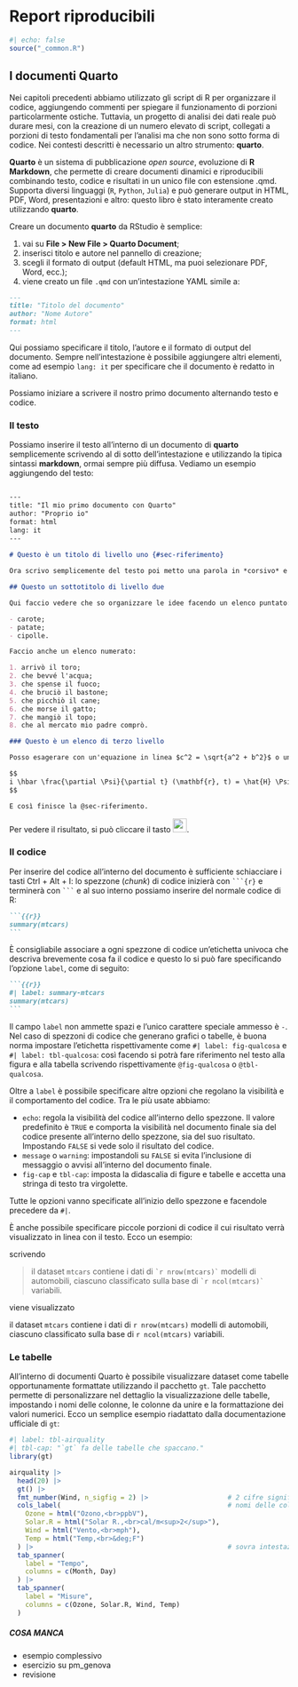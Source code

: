 # Report riproducibili {#sec-report}

```r
#| echo: false
source("_common.R")
```

## I documenti Quarto {#sec-quarto}

Nei capitoli precedenti abbiamo utilizzato gli script di R per organizzare il codice, aggiungendo commenti per spiegare il funzionamento di porzioni particolarmente ostiche. Tuttavia, un progetto di analisi dei dati reale può durare mesi, con la creazione di un numero elevato di script, collegati a porzioni di testo fondamentali per l'analisi ma che non sono sotto forma di codice. Nei contesti descritti è necessario un altro strumento: **quarto**.

**Quarto** è un sistema di pubblicazione *open source*, evoluzione di **R Markdown**, che permette di creare documenti dinamici e riproducibili combinando testo, codice e risultati in un unico file con estensione .qmd. Supporta diversi linguaggi (`R`, `Python`, `Julia`) e può generare output in HTML, PDF, Word, presentazioni e altro: questo libro è stato interamente creato utilizzando **quarto**.

Creare un documento **quarto** da RStudio è semplice:

1. vai su **File > New File > Quarto Document**;
2. inserisci titolo e autore nel pannello di creazione;
3. scegli il formato di output (default HTML, ma puoi selezionare PDF, Word, ecc.);
4. viene creato un file `.qmd` con un'intestazione YAML simile a:

```` markdown
---
title: "Titolo del documento"
author: "Nome Autore"
format: html
---
````

Qui possiamo specificare il titolo, l'autore e il formato di output del documento. Sempre nell'intestazione è possibile aggiungere altri elementi, come ad esempio `lang: it` per specificare che il documento è redatto in italiano.

Possiamo iniziare a scrivere il nostro primo documento alternando testo e codice.

### Il testo

Possiamo inserire il testo all'interno di un documento di **quarto** semplicemente scrivendo al di sotto dell'intestazione e utilizzando la tipica sintassi **markdown**, ormai sempre più diffusa. Vediamo un esempio aggiungendo del testo:

```` markdown

---
title: "Il mio primo documento con Quarto"
author: "Proprio io"
format: html
lang: it
---
    
# Questo è un titolo di livello uno {#sec-riferimento}

Ora scrivo semplicemente del testo poi metto una parola in *corsivo* e una in **neretto**.

## Questo un sottotitolo di livello due

Qui faccio vedere che so organizzare le idee facendo un elenco puntato:

- carote;
- patate;
- cipolle.

Faccio anche un elenco numerato:

1. arrivò il toro;
2. che bevvé l'acqua;
3. che spense il fuoco;
4. che bruciò il bastone;
5. che picchiò il cane;
6. che morse il gatto;
7. che mangiò il topo;
8. che al mercato mio padre comprò.

### Questo è un elenco di terzo livello

Posso esagerare con un'equazione in linea $c^2 = \sqrt{a^2 + b^2}$ o una fuori corpo:

$$
i \hbar \frac{\partial \Psi}{\partial t} (\mathbf{r}, t) = \hat{H} \Psi (\mathbf{r}, t) 
$$

E così finisce la @sec-riferimento.

````

Per vedere il risultato, si può cliccare il tasto ![](images/render.png){height=25}.

### Il codice

Per inserire del codice all'interno del documento è sufficiente schiacciare i tasti Ctrl + Alt + I: lo spezzone (*chunk*) di codice inizierà con `` ```{r} `` e terminerà con `` ``` `` e al suo interno possiamo inserire del normale codice di R:

```` markdown
```{{r}}
summary(mtcars)
```
````

È consigliabile associare a ogni spezzone di codice un'etichetta univoca che descriva brevemente cosa fa il codice e questo lo si può fare specificando l'opzione `label`, come di seguito:

```` markdown
```{{r}}
#| label: summary-mtcars
summary(mtcars)
```
````
Il campo `label` non ammette spazi e l'unico carattere speciale ammesso è `-`.
Nel caso di spezzoni di codice che generano grafici o tabelle, è buona norma impostare l'etichetta rispettivamente come `#| label: fig-qualcosa` e `#| label: tbl-qualcosa`: così facendo si potrà fare riferimento nel testo alla figura e alla tabella scrivendo rispettivamente `@fig-qualcosa` o `@tbl-qualcosa`.

Oltre a `label` è possibile specificare altre opzioni che regolano la visibilità e il comportamento del codice. Tra le più usate abbiamo:

- `echo`: regola la visibilità del codice all'interno dello spezzone. Il valore predefinito è `TRUE` e comporta la visibilità nel documento finale sia del codice presente all'interno dello spezzone, sia del suo risultato. Impostando `FALSE` si vede solo il risultato del codice.
- `message` o `warning`: impostandoli su `FALSE` si evita l'inclusione di messaggio o avvisi all'interno del documento finale.
- `fig-cap` e `tbl-cap`: imposta la didascalia di figure e tabelle e accetta una stringa di testo tra virgolette.

Tutte le opzioni vanno specificate all'inizio dello spezzone e facendole precedere da `#|`.

È anche possibile specificare piccole porzioni di codice il cui risultato verrà visualizzato in linea con il testo. Ecco un esempio:

scrivendo

> il dataset `mtcars` contiene i dati di `` `r nrow(mtcars)` `` modelli di automobili, ciascuno classificato sulla base di `` `r ncol(mtcars)` `` variabili. 

viene visualizzato

il dataset `mtcars` contiene i dati di `r nrow(mtcars)` modelli di automobili, ciascuno classificato sulla base di `r ncol(mtcars)` variabili.

### Le tabelle

All'interno di documenti Quarto è possibile visualizzare dataset come tabelle opportunamente formattate utilizzando il pacchetto `gt`. Tale pacchetto permette di personalizzare nel dettaglio la visualizzazione delle tabelle, impostando i nomi delle colonne, le colonne da unire e la formattazione dei valori numerici. Ecco un semplice esempio riadattato dalla documentazione ufficiale di `gt`:

```r
#| label: tbl-airquality
#| tbl-cap: "`gt` fa delle tabelle che spaccano."
library(gt)

airquality |>
  head(20) |>
  gt() |>
  fmt_number(Wind, n_sigfig = 2) |>                    # 2 cifre significative
  cols_label(                                          # nomi delle colonne
    Ozone = html("Ozono,<br>ppbV"),
    Solar.R = html("Solar R.,<br>cal/m<sup>2</sup>"),
    Wind = html("Vento,<br>mph"),
    Temp = html("Temp,<br>&deg;F")
  ) |>                                                 # sovra intestazione
  tab_spanner(
    label = "Tempo",
    columns = c(Month, Day)
  ) |>
  tab_spanner(
    label = "Misure",
    columns = c(Ozone, Solar.R, Wind, Temp)
  )
```

##### COSA MANCA #####
- esempio complessivo
- esercizio su pm_genova
- revisione


